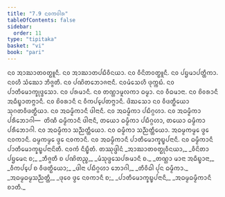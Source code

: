 ```yaml
---
title: "7.9 ᨶᩅᨠᩅᩤᩁ"
tableOfContents: false
sidebar:
  order: 11
type: "tipitaka"
basket: "vi"
book: "pari"
---
```



<DynamicBreadcrumb />

<Division number="329" book="pari">

<Paragraph number="1559" book="pari">
ᨶᩅ ᩋᩣᨥᩣᨲᩅᨲ᩠ᨳᩪᨶᩥ. ᨶᩅ ᩋᩣᨥᩣᨲᨸᨭᩥᩅᩥᨶᨿᩣ. ᨶᩅ ᩅᩥᨶᩦᨲᩅᨲ᩠ᨳᩪᨶᩥ. ᨶᩅ ᨸᨮᨾᩣᨸᨲ᩠ᨲᩥᨠᩣ. ᨶᩅᩉᩥ ᩈᩴᨥᩮᩣ ᨽᩥᨩ᩠ᨩᨲᩥ. ᨶᩅ ᨸᨱᩦᨲᨽᩮᩣᨩᨶᩣᨶᩥ. ᨶᩅᨾᩴᩈᩮᩉᩥ ᨴᩩᨠ᩠ᨠᨭᩴ. ᨶᩅ ᨸᩣᨲᩥᨾᩮᩣᨠ᩠ᨡᩩᨴ᩠ᨴᩮᩈᩣ. ᨶᩅ ᨸᩁᨾᩣᨶᩥ. ᨶᩅ ᨲᨱ᩠ᩉᩣᨾᩪᩃᨠᩣ ᨵᨾ᩠ᨾᩣ. ᨶᩅ ᩅᩥᨵᨾᩣᨶᩣ. ᨶᩅ ᨧᩦᩅᩁᩣᨶᩥ ᩋᨵᩥᨭ᩠ᨮᩣᨲᨻ᩠ᨻᩣᨶᩥ. ᨶᩅ ᨧᩦᩅᩁᩣᨶᩥ ᨶ ᩅᩥᨠᨸ᩠ᨸᩮᨲᨻ᩠ᨻᩣᨶᩥ. ᨴᩦᨥᩈᩮᩣ ᨶᩅ ᩅᩥᨴᨲ᩠ᨳᩥᨿᩮᩣ ᩈᩩᨣᨲᩅᩥᨴᨲ᩠ᨳᩥᨿᩣ. ᨶᩅ ᩋᨵᨾ᩠ᨾᩥᨠᩣᨶᩥ ᨴᩤᨶᩣᨶᩥ. ᨶᩅ ᩋᨵᨾ᩠ᨾᩥᨠᩣ ᨸᨭᩥᨣ᩠ᨣᩉᩣ. ᨶᩅ ᩋᨵᨾ᩠ᨾᩥᨠᩣ ᨸᩁᩥᨽᩮᩣᨣᩤ—  ᨲᩦᨱᩥ ᨵᨾ᩠ᨾᩥᨠᩣᨶᩥ ᨴᩤᨶᩣᨶᩥ, ᨲᨿᩮᩣ ᨵᨾ᩠ᨾᩥᨠᩣ ᨸᨭᩥᨣ᩠ᨣᩉᩣ, ᨲᨿᩮᩣ ᨵᨾ᩠ᨾᩥᨠᩣ ᨸᩁᩥᨽᩮᩣᨣᩤ. ᨶᩅ ᩋᨵᨾ᩠ᨾᩥᨠᩣ ᩈᨬ᩠ᨬᨲ᩠ᨲᩥᨿᩮᩣ. ᨶᩅ ᨵᨾ᩠ᨾᩥᨠᩣ ᩈᨬ᩠ᨬᨲ᩠ᨲᩥᨿᩮᩣ. ᩋᨵᨾ᩠ᨾᨠᨾ᩠ᨾᩮ ᨴ᩠ᩅᩮ ᨶᩅᨠᩣᨶᩥ. ᨵᨾ᩠ᨾᨠᨾ᩠ᨾᩮ ᨴ᩠ᩅᩮ ᨶᩅᨠᩣᨶᩥ. ᨶᩅ ᩋᨵᨾ᩠ᨾᩥᨠᩣᨶᩥ ᨸᩣᨲᩥᨾᩮᩣᨠ᩠ᨡᨭ᩠ᨮᨸᨶᩣᨶᩥ. ᨶᩅ ᨵᨾ᩠ᨾᩥᨠᩣᨶᩥ ᨸᩣᨲᩥᨾᩮᩣᨠ᩠ᨡᨭ᩠ᨮᨸᨶᩣᨶᩦᨲᩥ.

</Paragraph>
</Division>

<Paragraph number="1560" type="center" book="pari">
ᨶᩅᨠᩴ ᨶᩥᨭ᩠ᨮᩥᨲᩴ.



</Paragraph>

<Paragraph number="1561" type="center" book="pari">
ᨲᩔᩩᨴ᩠ᨴᩤᨶᩴ


</Paragraph>

<Paragraph number="1562" type="verses" book="pari">
_ᩋᩣᨥᩣᨲᩅᨲ᩠ᨳᩩᩅᩥᨶᨿᩣ,_  
_ᩅᩥᨶᩦᨲᩣ ᨸᨮᨾᩮᨶ ᨧ;_  
_ᨽᩥᨩ᩠ᨩᨲᩥ ᨧ ᨸᨱᩦᨲᨬ᩠ᨧ,_  
_ᨾᩴᩈᩩᨴ᩠ᨴᩮᩈᨸᩁᨾᩣᨶᩥ ᨧ._  

</Paragraph>

<Paragraph number="1563" type="verses" book="pari">
_ᨲᨱ᩠ᩉᩣ ᨾᩣᨶᩣ ᩋᨵᩥᨭ᩠ᨮᩣᨶᩣ,_  
_ᩅᩥᨠᨸ᩠ᨸᩮ ᨧ ᩅᩥᨴᨲ᩠ᨳᩥᨿᩮᩣ;_  
_ᨴᩤᨶᩣ ᨸᨭᩥᨣ᩠ᨣᩉᩣ ᨽᩮᩣᨣᩤ,_  
_ᨲᩥᩅᩥᨵᩤ ᨸᩩᨶ ᨵᨾ᩠ᨾᩥᨠᩣ._  

</Paragraph>

<Paragraph number="1564" type="verses" book="pari">
_ᩋᨵᨾ᩠ᨾᨵᨾ᩠ᨾᩈᨬ᩠ᨬᨲ᩠ᨲᩥ,_  
_ᨴᩩᩅᩮ ᨴ᩠ᩅᩮ ᨶᩅᨠᩣᨶᩥ ᨧ;_  
_ᨸᩣᨲᩥᨾᩮᩣᨠ᩠ᨡᨭ᩠ᨮᨸᨶᩣᨶᩥ,_  
_ᩋᨵᨾ᩠ᨾᨵᨾ᩠ᨾᩥᨠᩣᨶᩥ ᨧᩣᨲᩥ._
</Paragraph>